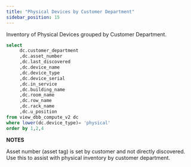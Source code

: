 ```yaml
---
title: "Physical Devices by Customer Department"
sidebar_position: 15
---
```


Inventory of Physical Devices grouped by Customer Department.

```sql
select
     dc.customer_department  
     ,dc.asset_number
     ,dc.last_discovered
     ,dc.device_name
     ,dc.device_type
     ,dc.device_serial
     ,dc.in_service
     ,dc.building_name
     ,dc.room_name
     ,dc.row_name
     ,dc.rack_name
     ,dc.u_position
from view_dbb_compute_v2 dc
where lower(dc.device_type)= 'physical'
order by 1,2,4
```

**NOTES**

Asset number (asset tag) is set by customer and not directly discovered. Use this to assist with physical inventory by customer department.
